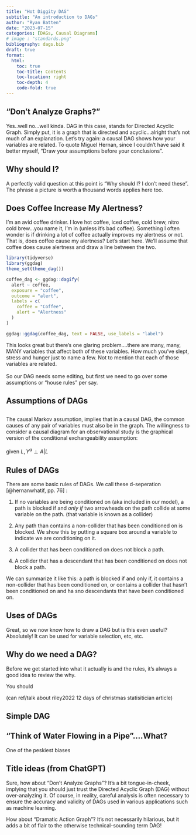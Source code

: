 ```yaml
---
title: "Hot Diggity DAG" 
subtitle: "An introduction to DAGs"
author: "Ryan Batten"
date: "2023-07-15"
categories: [DAGs, Causal Diagrams]
# image : "standards.png"
bibliography: dags.bib
draft: true
format: 
  html:
    toc: true
    toc-title: Contents
    toc-location: right
    toc-depth: 4
    code-fold: true
---
```


## "Don't Analyze Graphs?"

Yes..well no...well kinda. DAG in this case, stands for Directed Acyclic Graph. Simply put, it is a graph that is directed and acyclic...alright that's not much of an explanation. Let's try again: a causal DAG shows how your variables are related. To quote Miguel Hernan, since I couldn't have said it better myself, "Draw your assumptions before your conclusions".

## Why should I? 

A perfectly valid question at this point is "Why should I? I don't need these". The phrase a picture is worth a thousand words applies here too.

## Does Coffee Increase My Alertness? 

I'm an avid coffee drinker. I love hot coffee, iced coffee, cold brew, nitro cold brew...you name it, I'm in (unless it's bad coffee). Something I often wonder is if drinking a lot of coffee actually improves my alertness or not. That is, does coffee cause my alertness? Let's start here. We'll assume that coffee does cause alertness and draw a line between the two.

```r

library(tidyverse)
library(ggdag)
theme_set(theme_dag())

coffee_dag <- ggdag::dagify(
  alert ~ coffee, 
  exposure = "coffee",
  outcome = "alert",
  labels = c(
    coffee = "Coffee",
    alert = "Alertness"
  )
)

ggdag::ggdag(coffee_dag, text = FALSE, use_labels = "label")

```

This looks great but there's one glaring problem....there are many, many, MANY variables that affect both of these variables. How much you've slept, stress and hunger just to name a few. Not to mention that each of those variables are related. \
\
So our DAG needs some editing, but first we need to go over some assumptions or "house rules" per say.

## Assumptions of DAGs

## 

The causal Markov assumption, implies that in a causal DAG, the common causes of any pair of variables must also be in the graph. The willingness to consider a causal diagram for an observational study is the graphical version of the conditional exchangeability assumption:\
\
given $L, Y^a \perp A|L$

## Rules of DAGs

There are some basic rules of DAGs. We call these d-seperation [@hernanwhatif, pp. 76] :

1.  If no variables are being conditioned on (aka included in our model), a path is blocked if and *only if* two arrowheads on the path collide at some variable on the path. (that variable is known as a collider)

2.  Any path than contains a non-collider that has been conditioned on is blocked. We show this by putting a square box around a variable to indicate we are conditioning on it.

3.  A collider that has been conditioned on does not block a path.

4.  A collider that has a descendant that has been conditioned on does not block a path.

We can summarize it like this: a path is blocked if and only if, it contains a non-collider that has been conditioned on, or contains a collider that hasn't been conditioned on and ha sno descendants that have been conditioned on.

## Uses of DAGs

Great, so we now know how to draw a DAG but is this even useful? Absolutely! It can be used for variable selection, etc, etc.

## Why do we need a DAG?

Before we get started into what it actually is and the rules, it's always a good idea to review the why.

You should

(can ref/talk about riley2022 12 days of christmas statisitician article)

## Simple DAG

## "Think of Water Flowing in a Pipe"....What?

One of the peskiest biases

## Title ideas (from ChatGPT)

Sure, how about "Don't Analyze Graphs"? It's a bit tongue-in-cheek, implying that you should just trust the Directed Acyclic Graph (DAG) without over-analyzing it. Of course, in reality, careful analysis is often necessary to ensure the accuracy and validity of DAGs used in various applications such as machine learning.

How about "Dramatic Action Graph"? It's not necessarily hilarious, but it adds a bit of flair to the otherwise technical-sounding term DAG!
